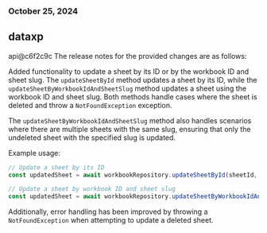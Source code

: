 ### October 25, 2024
## dataxp

api@c6f2c9c
The release notes for the provided changes are as follows:

Added functionality to update a sheet by its ID or by the workbook ID and sheet slug. The `updateSheetById` method updates a sheet by its ID, while the `updateSheetByWorkbookIdAndSheetSlug` method updates a sheet using the workbook ID and sheet slug. Both methods handle cases where the sheet is deleted and throw a `NotFoundException` exception.

The `updateSheetByWorkbookIdAndSheetSlug` method also handles scenarios where there are multiple sheets with the same slug, ensuring that only the undeleted sheet with the specified slug is updated.

Example usage:

```typescript
// Update a sheet by its ID
const updatedSheet = await workbookRepository.updateSheetById(sheetId, { metadata: { foo: 'bar' } });

// Update a sheet by workbook ID and sheet slug
const updatedSheet = await workbookRepository.updateSheetByWorkbookIdAndSheetSlug(workbookId, 'my-sheet', { metadata: { foo: 'bar' } });
```

Additionally, error handling has been improved by throwing a `NotFoundException` when attempting to update a deleted sheet.